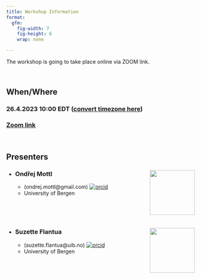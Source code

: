 ```yaml
---
title: Workshop Information
format: 
  gfm:
    fig-width: 7
    fig-height: 6
    wrap: none

---
```


The workshop is going to take place online via ZOOM link.

<br>

## When/Where 

### **26.4.2023 10:00 EDT** ([convert timezone here](https://dateful.com/convert/est-edt-eastern-time?t=10))

### [**Zoom link**](https://psu.zoom.us/j/99502354850?pwd=YW5lUFF2K0hjKzhuVGZRenVsZzBTQT09)

<br>

## Presenters

* ### Ondřej Mottl <img src="https://www.uib.no/sites/w3.uib.no/files/styles/user_thumbnail/public/pictures/picture-396270-1579792833.jpg?itok=hez3oHo-" align="right" width="120" />
  * (ondrej.mottl@gmail.com) [![orcid](https://img.shields.io/badge/orcid-0000--0002--9796--5081-brightgreen.svg)](https://orcid.org/0000-0002-9796-5081)
  * University of Bergen 

<br>

<br>

* ### Suzette Flantua <img src="https://www.uib.no/sites/w3.uib.no/files/styles/user_thumbnail/public/pictures/picture-388168-1536217906.jpg?itok=yqGLK7Kg" align="right" width="120" />
  * (suzette.flantua@uib.no) [![orcid](https://img.shields.io/badge/orcid-0000--0001--6526--3037-brightgreen.svg)](https://orcid.org/0000-0001-6526-3037)
  * University of Bergen 


